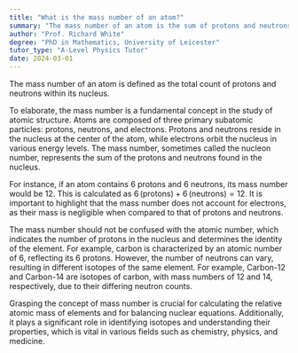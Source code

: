 ```yaml
---
title: "What is the mass number of an atom?"
summary: "The mass number of an atom is the sum of protons and neutrons present in its nucleus."
author: "Prof. Richard White"
degree: "PhD in Mathematics, University of Leicester"
tutor_type: "A-Level Physics Tutor"
date: 2024-03-01
---
```


The mass number of an atom is defined as the total count of protons and neutrons within its nucleus.

To elaborate, the mass number is a fundamental concept in the study of atomic structure. Atoms are composed of three primary subatomic particles: protons, neutrons, and electrons. Protons and neutrons reside in the nucleus at the center of the atom, while electrons orbit the nucleus in various energy levels. The mass number, sometimes called the nucleon number, represents the sum of the protons and neutrons found in the nucleus.

For instance, if an atom contains $6$ protons and $6$ neutrons, its mass number would be $12$. This is calculated as $6 \, \text{(protons)} + 6 \, \text{(neutrons)} = 12$. It is important to highlight that the mass number does not account for electrons, as their mass is negligible when compared to that of protons and neutrons.

The mass number should not be confused with the atomic number, which indicates the number of protons in the nucleus and determines the identity of the element. For example, carbon is characterized by an atomic number of $6$, reflecting its $6$ protons. However, the number of neutrons can vary, resulting in different isotopes of the same element. For example, Carbon-12 and Carbon-14 are isotopes of carbon, with mass numbers of $12$ and $14$, respectively, due to their differing neutron counts.

Grasping the concept of mass number is crucial for calculating the relative atomic mass of elements and for balancing nuclear equations. Additionally, it plays a significant role in identifying isotopes and understanding their properties, which is vital in various fields such as chemistry, physics, and medicine.
    